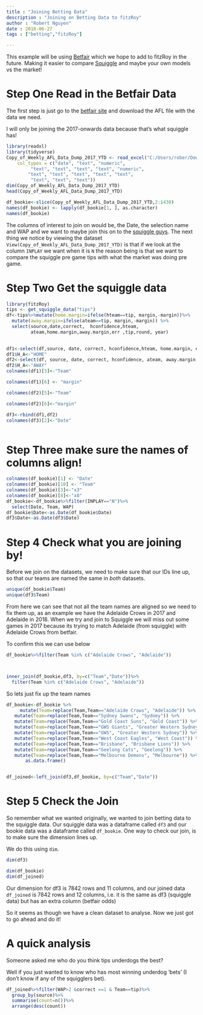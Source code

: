 ```yaml
---
title : "Joining Betting Data"
description : "Joining on Betting Data to fitzRoy"
author : "Robert Nguyen"
date : 2018-06-27
tags : ["betting","fitzRoy"]

---
```



This example will be using [Betfair](https://www.betfair.com.au/hub/tools/betting-tools/betfair-data/) which we hope to add to fitzRoy in the future. Making it easier to compare [Squiggle](http://squiggle.com.au) and maybe your own models vs the market!

# Step One Read in the Betfair Data

The first step is just go to the [betfair site](https://www.betfair.com.au/hub/tools/betting-tools/betfair-data/) and download the AFL file with the data we need.

I will only be joining the 2017-onwards data because that's what squiggle has!

```r
library(readxl)
library(tidyverse)
Copy_of_Weekly_AFL_Data_Dump_2017_YTD <- read_excel("C:/Users/rober/Downloads/Copy-of-Weekly-AFL-Data-Dump-2017-YTD.xlsx", 
    col_types = c("date", "text", "numeric", 
         "text", "text", "text", "text", "numeric", 
        "text", "text", "text", "text", "text", 
         "text", "text", "text"))
dim(Copy_of_Weekly_AFL_Data_Dump_2017_YTD)
head(Copy_of_Weekly_AFL_Data_Dump_2017_YTD)

df_bookie<-slice(Copy_of_Weekly_AFL_Data_Dump_2017_YTD,2:1430)
names(df_bookie) <- lapply(df_bookie[1, ], as.character)
names(df_bookie)

```

The columns of interest to join on would be, the Date, the selection name and WAP and we want to maybe join this on to the  [squiggle guys](http://squiggle.com.au). The next thing we notice by viewing the dataset `View(Copy_of_Weekly_AFL_Data_Dump_2017_YTD)` is that if we look at the column `INPLAY` we want when it is `N` the reason being is that we want to compare the squiggle pre game tips with what the market was doing pre game.

# Step Two Get the squiggle data

```r
library(fitzRoy)
tips <- get_squiggle_data("tips")
df<-tips%>%mutate(home.margin=ifelse(hteam==tip, margin,-margin))%>%
  mutate(away.margin=ifelse(ateam==tip, margin,-margin)) %>%
  select(source,date,correct,  hconfidence,hteam,
         ateam,home.margin,away.margin,err ,tip,round, year)
 

df1<-select(df,source, date, correct, hconfidence,hteam, home.margin, err, tip, round, year )
df1$H_A<-"HOME"
df2<-select(df, source, date, correct, hconfidence, ateam, away.margin, err, tip, round, year)
df2$H_A<-"AWAY"
colnames(df1)[5]<-"Team"

colnames(df1)[6] <- "margin"

colnames(df2)[5]<-"Team"

colnames(df2)[6]<-"margin"

df3<-rbind(df1,df2)
colnames(df3)[2]<-"Date"



```
# Step Three make sure the names of columns align!


```r
colnames(df_bookie)[1] <- "Date"
colnames(df_bookie)[10] <- "Team"
colnames(df_bookie)[3]<-"x3"
colnames(df_bookie)[8]<-"x8"
df_bookie<-df_bookie%>%filter(INPLAY=="N")%>%
  select(Date, Team, WAP)
df_bookie$Date<-as.Date(df_bookie$Date)
df3$Date<-as.Date(df3$Date)

```

# Step 4 Check what you are joining by!

Before we join on the datasets, we need to make sure that our IDs line up, so that our teams are named the same in *both* datasets. 



```r
unique(df_bookie$Team)
unique(df3$Team)

```


From here we can see that not all the team names are aligned so we need to fix them up, as an example we have the Adelaide Crows in 2017 and Adelaide in 2018. When we try and join to Squiggle we will miss out some games in 2017 because its trying to match Adelaide (from squiggle) with Adelaide Crows from betfair. 

To confirm this we can use below

```r

df_bookie%>%filter(Team %in% c("Adelaide Crows", "Adelaide"))



inner_join(df_bookie,df3, by=c("Team","Date"))%>%
  filter(Team %in% c("Adelaide Crows", "Adelaide"))
```


So lets just fix up the team names



```r


df_bookie<-df_bookie %>%
     mutate(Team=replace(Team,Team=="Adelaide Crows", "Adelaide")) %>%
   mutate(Team=replace(Team,Team=="Sydney Swans", "Sydney")) %>%
   mutate(Team=replace(Team,Team=="Gold Coast Suns", "Gold Coast")) %>%
   mutate(Team=replace(Team,Team=="GWS Giants", "Greater Western Sydney")) %>%
   mutate(Team=replace(Team,Team=="GWS", "Greater Western Sydney")) %>%
   mutate(Team=replace(Team,Team=="West Coast Eagles", "West Coast")) %>%
   mutate(Team=replace(Team,Team=="Brisbane", "Brisbane Lions")) %>%
   mutate(Team=replace(Team,Team=="Geelong Cats", "Geelong")) %>%
   mutate(Team=replace(Team,Team=="Melbourne Demons", "Melbourne")) %>%
       as.data.frame()


df_joined<-left_join(df3,df_bookie, by=c("Team","Date"))

```

# Step 5 Check the Join

So remember what we wanted originally, we wanted to join betting data to the squiggle data. Our squiggle data was a dataframe called `df3` and our bookie data was a dataframe called `df_bookie`. One way to check our join, is to make sure the dimension lines up. 

We do this using `dim`.



```r
dim(df3)

dim(df_bookie)
dim(df_joined)

```

Our dimension for df3 is 7842 rows and 11 columns, and our joined data `df_joined` is 7842 rows and 12 columns, i.e. it is the same as df3 (squiggle data) but has an extra column (betfair odds)


So it seems as though we have a clean dataset to analyse. Now we just got to go ahead and do it!


# A quick analysis

Someone asked me who do you think tips underdogs the best? 

Well if you just wanted to know who has most winning underdog 'bets' (I don't know if any of the squigglers bet).


```r
df_joined%>%filter(WAP>2 &correct ==1 & Team==tip)%>%
  group_by(source)%>%
  summarise(count=n())%>%
  arrange(desc(count))

```






